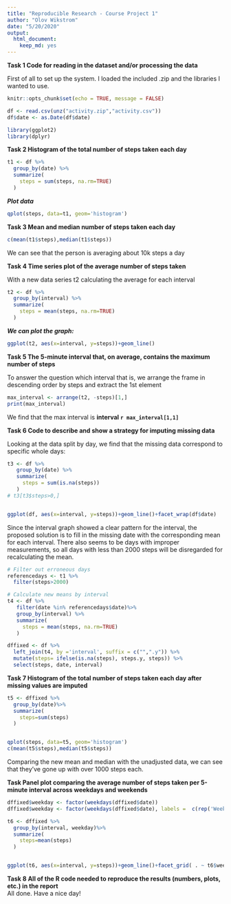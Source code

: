 ```yaml
---
title: "Reproducible Research - Course Project 1"
author: "Olov Wikstrom"
date: "5/20/2020"
output: 
  html_document: 
    keep_md: yes
---
```

    
**Task 1 Code for reading in the dataset and/or processing the data**

First of all to set up the system. I loaded the included .zip and the libraries I wanted to use.


```r
knitr::opts_chunk$set(echo = TRUE, message = FALSE)

df <- read.csv(unz("activity.zip","activity.csv"))
df$date <- as.Date(df$date)

library(ggplot2)
library(dplyr)
```
       
**Task 2 Histogram of the total number of steps taken each day**

```r
t1 <- df %>%
  group_by(date) %>%
  summarize(
    steps = sum(steps, na.rm=TRUE)
  )
```
    
***Plot data ***


```r
qplot(steps, data=t1, geom='histogram')
```
     
**Task 3 Mean and median number of steps taken each day**
```r
c(mean(t1$steps),median(t1$steps))
```
We can see that the person is averaging about 10k steps a day
  
**Task 4 Time series plot of the average number of steps taken**

With a new data series t2 calculating the average for each interval
```r
t2 <- df %>%
  group_by(interval) %>%
  summarize(
    steps = mean(steps, na.rm=TRUE)
  )
```
    
***We can plot the graph:***

```r
ggplot(t2, aes(x=interval, y=steps))+geom_line()
```
      
**Task 5 The 5-minute interval that, on average, contains the maximum number of steps**

To answer the question which interval that is, we arrange the frame in descending order by steps and extract the 1st element
```r
max_interval <- arrange(t2, -steps)[1,]
print(max_interval)
```
 We find that the max interval is **interval `r max_interval[1,1] `**  


  
**Task 6 Code to describe and show a strategy for imputing missing data**

Looking at the data split by day, we find that the missing data correspond to specific whole days:
```r
t3 <- df %>%
   group_by(date) %>%
   summarize(
     steps = sum(is.na(steps))
   )
# t3[t3$steps>0,]


ggplot(df, aes(x=interval, y=steps))+geom_line()+facet_wrap(df$date)
```
    
Since the interval graph showed a clear pattern for the interval, the proposed solution is to fill in the missing date with the corresponding mean for each interval. There also seems to be days with improper measurements, so all days with less than 2000 steps will be disregarded for recalculating the mean.

```r
# Filter out erroneous days
referencedays <- t1 %>%
  filter(steps>2000)

# Calculate new means by interval
t4 <- df %>%
   filter(date %in% referencedays$date)%>%
   group_by(interval) %>%
   summarize(
     steps = mean(steps, na.rm=TRUE)
   )

dffixed <- df %>%
  left_join(t4, by ='interval', suffix = c("",".y")) %>%
  mutate(steps= ifelse(is.na(steps), steps.y, steps)) %>%
  select(steps, date, interval)

```
     
**Task 7 Histogram of the total number of steps taken each day after missing values are imputed**

```r
t5 <- dffixed %>%
  group_by(date)%>%
  summarize(
    steps=sum(steps)
  )


qplot(steps, data=t5, geom='histogram')
c(mean(t5$steps),median(t5$steps))

```
Comparing the new mean and median with the unadjusted data, we can see that they've gone up with over 1000 steps each.  


**Task Panel plot comparing the average number of steps taken per 5-minute interval across weekdays and weekends**
```r
dffixed$weekday <- factor(weekdays(dffixed$date))
dffixed$weekday <- factor(weekdays(dffixed$date), labels =  c(rep('Weekday',5), rep('Weekend',2)))

t6 <- dffixed %>%
  group_by(interval, weekday)%>%
  summarize(
    steps=mean(steps)
  )


ggplot(t6, aes(x=interval, y=steps))+geom_line()+facet_grid( . ~ t6$weekday)
```
     
**Task 8 All of the R code needed to reproduce the results (numbers, plots, etc.) in the report**  
All done. Have a nice day!

